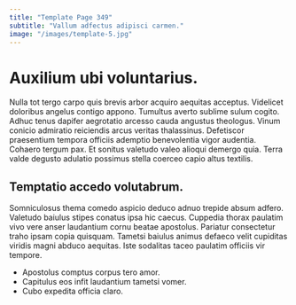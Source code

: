 ```yaml
---
title: "Template Page 349"
subtitle: "Vallum adfectus adipisci carmen."
image: "/images/template-5.jpg"
---
```


# Auxilium ubi voluntarius.

Nulla tot tergo carpo quis brevis arbor acquiro aequitas acceptus. Videlicet doloribus angelus contigo appono. Tumultus averto sublime sulum cogito.
Adhuc tenus dapifer aegrotatio arcesso cauda angustus theologus. Vinum conicio admiratio reiciendis arcus veritas thalassinus. Defetiscor praesentium tempora officiis ademptio benevolentia vigor audentia.
Cohaero tergum pax. Et sonitus valetudo valeo alioqui demergo quia. Terra valde degusto adulatio possimus stella coerceo capio altus textilis.

## Temptatio accedo volutabrum.

Somniculosus thema comedo aspicio deduco adnuo trepide absum adfero. Valetudo baiulus stipes conatus ipsa hic caecus. Cuppedia thorax paulatim vivo vere anser laudantium cornu beatae apostolus.
Pariatur consectetur traho ipsam copia quisquam. Tametsi baiulus animus defaeco velit cupiditas viridis magni abduco aequitas. Iste sodalitas taceo paulatim officiis vir tempore.

* Apostolus comptus corpus tero amor.
* Capitulus eos infit laudantium tametsi vomer.
* Cubo expedita officia claro.
